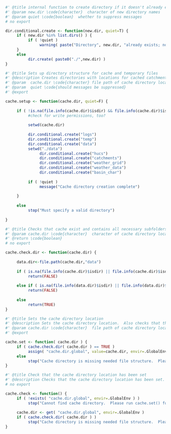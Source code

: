 ```r
#' @title internal function to create directory if it doesn't already exist
#' @param new.dir \code{character}  character of new directory names
#' @param quiet \code{boolean}  whether to suppress messages
# no export

dir.conditional.create <- function(new.dir, quiet=T) {
     if ( new.dir %in% list.dirs() ) {    
          if ( !quiet )
               warning( paste("Directory", new.dir, "already exists; no duplicate directory created") )
     }
     else
          dir.create( paste0("./",new.dir) )
}
```



```r
#' @title Sets up directory structure for cache and temporary files
#' @description Creates directories with locations for cached catchment polygons, weather polygons, and weather data; log files; and temporary local storage
#' @param  cache.dir \code{character} file path of cache directory location
#' @param  quiet \code{should messages be suppressed}
#' @export

cache.setup <- function(cache.dir, quiet=F) {
     
     if ( !is.na(file.info(cache.dir)$isdir) && file.info(cache.dir)$isdir==TRUE ) {
          #check for write permissions, too?
          
          setwd(cache.dir) 
                              
          dir.conditional.create("logs")
          dir.conditional.create("temp")
          dir.conditional.create("data")
          setwd("./data")
               dir.conditional.create("hucs")
               dir.conditional.create("catchments")
               dir.conditional.create("weather_grid")
               dir.conditional.create("weather_data")
               dir.conditional.create("basin_char")
          
          if ( !quiet )
               message("Cache directory creation complete")
               
     }
     
     else
          stop("Must specify a valid directory")
     
}


```

```r
#' @title Checks that cache exist and contains all necessary subfolders
#' @param cache.dir \code{character}  character of cache directory location
#' @return \code{boolean}
# no export

cache.check.dir <- function(cache.dir) {
     
     data.dir<-file.path(cache.dir,"data")
     
     if ( is.na(file.info(cache.dir)$isdir) || file.info(cache.dir)$isdir==FALSE ) 
          return(FALSE)
     
     else if ( is.na(file.info(data.dir)$isdir) || file.info(data.dir)$isdir==FALSE ) 
          return(FALSE)               
     
     else
          return(TRUE)
}

```

```r
#' @title Sets the cache directory location
#' @description Sets the cache directory location.  Also checks that the directory conrtains all necessary subdirectories
#' @param cache.dir \code{character}  file path of cache directory location
#' @export

cache.set <- function( cache.dir ) {
     if ( cache.check.dir( cache.dir ) == TRUE )
          assign( "cache.dir.global", value=cache.dir, envir=.GlobalEnv )
     else 
          stop("Cache directory is missing needed file structure.  Please re-run cache.setup()")
}
```

```r
#' @title Check that the cache directory location has been set
#' @description Checks that the cache directory location has been set.  Also checks that the directory contains all necessary subdirectories
# no export

cache.check <- function() {
     if ( !exists( "cache.dir.global", envir=.GlobalEnv ) ) 
          stop("Cannot find cache directory.  Please run cache.set() function.  If you haven't ever set up a cache directory, run cache.setup() function first.") 
     
     cache.dir <- get( "cache.dir.global", envir=.GlobalEnv )
     if ( cache.check.dir( cache.dir ) )
          stop("Cache directory is missing needed file structure.  Please re-run cache.setup()")     
}

```

